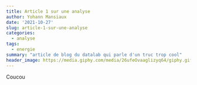 ```yaml
---
title: Article 1 sur une analyse
author: Yohann Mansiaux
date: '2021-10-27'
slug: article-1-sur-une-analyse
categories:
  - analyse
tags:
  - energie
summary: "article de blog du datalab qui parle d'un truc trop cool"
header_image: https://media.giphy.com/media/26ufeOvaaglizyq64/giphy.gif
---
```


Coucou